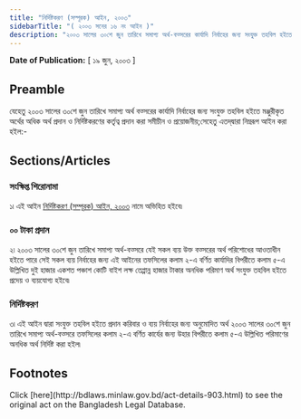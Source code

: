 ```yaml
---
title: "নির্দিষ্টকরণ (সম্পূরক) আইন, ২০০৩"
sidebarTitle: "( ২০০৩ সনের ১৬ নং আইন )"
description: "২০০৩ সালের ৩০শে জুন তারিখে সমাপ্য অর্থ-বত্সরের কার্যাদি নির্বাহের জন্য সংযুক্ত তহবিল হইতে মঞ্জুরীকৃত অর্থের অধিক অর্থ প্রদান ও নির্দিষ্টকরণের কর্তৃত্ব প্রদানের জন্য প্রণীত আইন৷"
---
```


**Date of Publication:** [ ১৯ জুন, ২০০৩ ]

## Preamble

যেহেতু ২০০৩ সালের ৩০শে জুন তারিখে সমাপ্য অর্থ বত্সরের কার্যাদি নির্বাহের জন্য সংযুক্ত তহবিল হইতে মঞ্জুরীকৃত অর্থের অধিক অর্থ প্রদান ও নির্দিষ্টকরণের কর্তৃত্ব প্রদান করা সমীচীন ও প্রয়োজনীয়;সেহেতু এতদ্‌দ্বারা নিম্নরূপ আইন করা হইল:-

## Sections/Articles

### সংক্ষিপ্ত শিরোনামা

১৷ এই আইন [নির্দিষ্টকরণ (সম্পূরক) আইন, ২০০৩](/laws/volume-35/act-903 "নির্দিষ্টকরণ (সম্পূরক) আইন, ২০০৩") নামে অভিহিত হইবে৷

### ০০ টাকা প্রদান

২৷ ২০০৩ সালের ৩০শে জুন তারিখে সমাপ্য অর্থ-বত্সরে যেই সকল ব্যয় উক্ত বত্সরের অর্থ পরিশোধের আওতাধীন হইতে পারে সেই সকল ব্যয় নির্বাহের জন্য এই আইনের তফসিলের কলাম ২-এ বর্ণিত কার্যাদির বিপরীতে কলাম ৫-এ উল্লিখিত দুই হাজার একশত পঞ্চাশ কোটি বাইশ লক্ষ তেপ্পান্ন হাজার টাকার অনধিক পরিমাণ অর্থ সংযুক্ত তহবিল হইতে প্রদেয় ও ব্যয়যোগ্য হইবে৷

### নির্দিষ্টকরণ

৩৷ এই আইন দ্বারা সংযুক্ত তহবিল হইতে প্রদান করিবার ও ব্যয় নির্বাহের জন্য অনুমোদিত অর্থ ২০০৩ সালের ৩০শে জুন তারিখে সমাপ্য অর্থ-বত্সরে তফসিলের কলাম ২-এ বর্ণিত কার্যের জন্য উহার বিপরীতে কলাম ৫-এ উল্লিখিত পরিমাণের অনধিক অর্থ নির্দিষ্ট করা হইল৷

## Footnotes

<Note>
  Click [here](http://bdlaws.minlaw.gov.bd/act-details-903.html) to see the original act on the Bangladesh Legal Database.
</Note>
